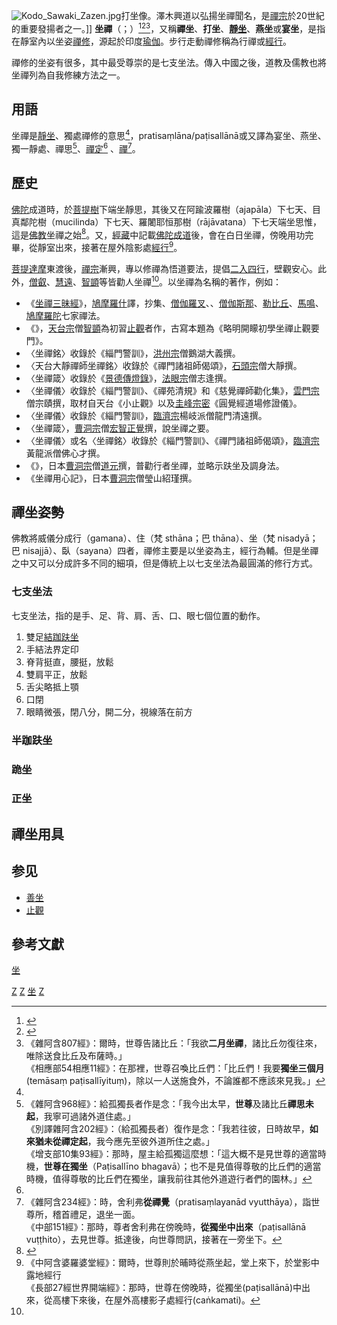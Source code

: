 [[File:Kodo_Sawaki_Zazen.jpg|thumb]]{{lj|澤木興道|澤木興道}}打坐像。澤木興道以弘揚坐禪聞名，是[[禪宗|禪宗]]於20世紀的重要發揚者之一。]]
{{otheruses|禪}}
'''坐禪'''（{{lang-sa|प्रतिसंलान / प्रतिसंलयन|translit=pratisaṃlāna / pratisaṃlayana}}；{{lang-pi|paṭisallānā / paṭisallīna}}）<ref name="阿含">{{cite web |title=阿含辭典 - 坐禪 |url=https://agama.buddhason.org/ad/adSearch.php?keyword=%E5%9D%90%E7%A6%AA&button1=%E6%9F%A5++%E8%A9%A2 |accessdate=2020-04-23 |archive-date=2020-05-27 |archive-url=https://web.archive.org/web/20200527070503/https://agama.buddhason.org/ad/adSearch.php?keyword=%E5%9D%90%E7%A6%AA&button1=%E6%9F%A5++%E8%A9%A2 |dead-url=no }}</ref><ref>{{cite web |title=燕坐 - NTI Reader |url=http://ntireader.org/words/42886.html |accessdate=2020-04-23 |archive-date=2020-05-27 |archive-url=https://web.archive.org/web/20200527070505/http://ntireader.org/words/42886.html |dead-url=no }}</ref><ref>《雜阿含807經》：爾時，世尊告諸比丘：「我欲'''二月坐禪'''，諸比丘勿復往來，唯除送食比丘及布薩時。」  <br/>
《相應部54相應11經》：在那裡，世尊召喚比丘們：「比丘們！我要'''獨坐三個月'''(temāsaṃ paṭisallīyituṃ)，除以一人送施食外，不論誰都不應該來見我。」</ref>，又稱'''禪坐'''、'''打坐'''、'''[[靜坐|靜坐]]'''、'''燕坐'''或'''宴坐'''，是指在靜室內以坐姿[[禪修|禪修]]，源起於印度[[瑜伽|瑜伽]]。步行走動禪修稱為行禪或[[經行|經行]]。

禪修的坐姿有很多，其中最受尊崇的是七支坐法。傳入中國之後，道教及儒教也將坐禪列為自我修練方法之一。

==用語==
坐禪是[[靜坐|靜坐]]、獨處禪修的意思<ref name="阿含"/>，pratisaṃlāna/paṭisallānā或又譯為宴坐、燕坐、獨一靜處、禪思<ref name="坐禪"> 
《雜阿含968經》：給孤獨長者作是念：「我今出太早，'''世尊'''及諸比丘'''禪思未起'''，我寧可過諸外道住處。」 <br/>
《別譯雜阿含202經》：（給孤獨長者）復作是念：「我若往彼，日時故早，'''如來猶未從禪定起'''，我今應先至彼外道所住之處。」 <br/>
《增支部10集93經》：那時，屋主給孤獨這麼想：「這大概不是見世尊的適當時機，'''世尊在獨坐'''（Paṭisallīno bhagavā）；也不是見值得尊敬的比丘們的適當時機，值得尊敬的比丘們在獨坐，讓我前往其他外道遊行者們的園林。」 
</ref>、[[禪定|禪定]]<ref name="坐禪"/> 、[[禪|禪]]<ref>
《雜阿含234經》：時，舍利弗'''從禪覺'''（pratisaṃlayanād vyutthāya），詣世尊所，稽首禮足，退坐一面。  <br/>
《中部151經》：那時，尊者舍利弗在傍晚時，'''從獨坐中出來'''（paṭisallānā vuṭṭhito），去見世尊。抵達後，向世尊問訊，接著在一旁坐下。
 </ref>。

==歷史==
[[佛陀|佛陀]]成道時，於[[菩提樹|菩提樹]]下端坐靜思，其後又在阿踰波羅樹（ajapāla）下七天、目真鄰陀樹（mucilinda）下七天、羅闍耶恒那樹（rājāvatana）下七天端坐思惟，這是[[佛教|佛教]]坐禪之始<ref name="佛光大詞典">{{cite web |title=佛光大詞典 - 坐禪 |url=http://buddhaspace.org/dict/fk/data/%25E5%259D%2590%25E7%25A6%25AA.html |accessdate=2020-04-23 |archive-date=2020-06-09 |archive-url=https://web.archive.org/web/20200609124616/http://buddhaspace.org/dict/fk/data/%25E5%259D%2590%25E7%25A6%25AA.html |dead-url=no }}</ref>。又，[[經藏|經藏]]中記載[[八相成道|佛陀成道]]後，會在白日坐禪，傍晚用功完畢，從靜室出來，接著在屋外陰影處[[經行|經行]]<ref>《中阿含婆羅婆堂經》：爾時，世尊則於晡時從燕坐起，堂上來下，於堂影中露地經行<br/>
《長部27經世界開端經》：那時，世尊在傍晚時，從獨坐(paṭisallānā)中出來，從高樓下來後，在屋外高樓影子處經行(caṅkamati)。</ref>。

[[菩提達摩|菩提達摩]]東渡後，[[禪宗|禪宗]]漸興，專以修禪為悟道要法，提倡[[二入四行論|二入四行]]，壁觀安心。此外，[[僧叡|僧叡]]、[[慧遠|慧遠]]、[[智顗|智顗]]等皆勸人坐禪<ref name="佛光大詞典"/>。以坐禪為名稱的著作，例如：
* 《[[坐禪三昧經|坐禪三昧經]]》，[[鳩摩羅什|鳩摩羅什]]譯，抄集{{tsl|en|Vasumitra (Buddhism)|婆須蜜}}、[[僧伽羅叉|僧伽羅叉]]、{{tsl|en|Upagupta|優波毱多|漚波崛}}、[[僧伽斯那|僧伽斯那]]、[[勒比丘|勒比丘]]、[[馬鳴|馬鳴]]、[[童受|鳩摩羅陀]]七家禪法。
* 《{{tsl|ja|天台小止観|修習止觀坐禪法要}}》，[[天台宗|天台宗]]僧[[智顗|智顗]]為初習[[止觀|止觀]]者作，古寫本題為《略明開矇初學坐禪止觀要門》。
* 〈坐禪銘〉收錄於《緇門警訓》，[[洪州宗|洪州宗]]僧鵝湖大義撰。
* 〈天台大靜禪師坐禪銘〉收錄於《禪門諸祖師偈頌》，[[石頭宗|石頭宗]]僧大靜撰。
* 〈坐禪箴〉收錄於《[[景德傳燈錄|景德傳燈錄]]》，[[法眼宗|法眼宗]]僧志逢撰。
* 〈坐禪儀〉收錄於《緇門警訓》、《禪苑清規》和《慈覺禪師勸化集》，[[雲門宗|雲門宗]]僧宗賾撰，取材自天台《小止觀》以及[[圭峰宗密|圭峰宗密]]《圓覺經道場修證儀》。
* 〈坐禪儀〉收錄於《緇門警訓》，[[臨濟宗|臨濟宗]]楊岐派僧龍門清遠撰。
* 〈坐禪箴〉，[[曹洞宗|曹洞宗]]僧[[宏智正覺|宏智正覺]]撰，說坐禪之要。
* 〈坐禪儀〉或名〈坐禪銘〉收錄於《緇門警訓》、《禪門諸祖師偈頌》，[[臨濟宗|臨濟宗]]黃龍派僧佛心才撰。
*《{{tsl|en|Fukan zazengi|普勸坐禪儀}}》，日本[[曹洞宗|曹洞宗]]僧[[道元|道元]]撰，普勸行者坐禪，並略示趺坐及調身法。
* 《坐禪用心記》，日本[[曹洞宗|曹洞宗]]僧瑩山紹瑾撰。

==禪坐姿勢==
佛教將威儀分成行（gamana）、住（梵 sthāna；巴 thāna）、坐（梵 nisadyā；巴 nisajjā）、臥（sayana）四者，禪修主要是以坐姿為主，經行為輔。但是坐禪之中又可以分成許多不同的細項，但是傳統上以七支坐法為最圓滿的修行方式。

===七支坐法===
七支坐法，指的是手、足、背、肩、舌、口、眼七個位置的動作。
#雙足[[結跏趺坐|結跏趺坐]]
#手結法界定印
#脊背挺直，腰挺，放鬆
#雙肩平正，放鬆
#舌尖略抵上顎
#口閉
#眼睛微張，閉八分，開二分，視線落在前方

===半跏趺坐===

===跪坐===
===正坐===

==禪坐用具==

==参见==
* [[善坐|善坐]]
* [[止觀|止觀]]

==參考文獻==
{{reflist|2}}

{{Authority control}}
[[category:禪定|坐]]
[[Category:佛教術語|Z]]
[[Category:日本佛教|Z]]
[[Category:修行法|坐]]
[[Category:姿势|Z]]